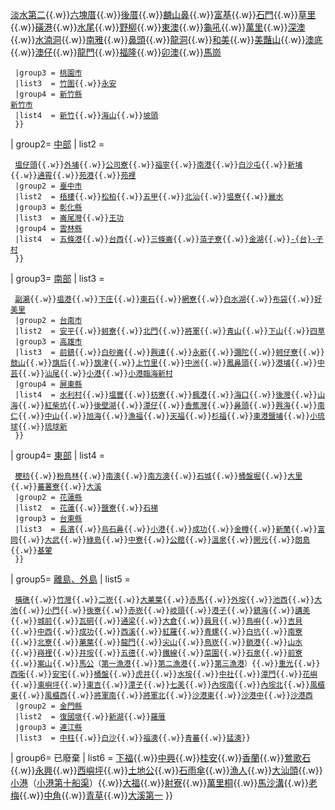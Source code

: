 {{Navbox 
| name   = 台灣漁港
| title  = [[台灣漁港列表|台灣漁港]]
| style  = width:100%;text-align:left;
| state  = collapsed
| bodyclass = hlist
| group-style = width:17%;
| group1= [[台灣漁港列表#北部|北部]]
| list1 = 
  {{Navbox subgroup
  |group1 = [[基隆市]]
  |list1  =
* [[正濱漁港|正濱]]
* [[八斗子漁港|八斗子]]
** 含[[碧砂漁港|碧砂]]
* [[大武崙漁港|大武崙]]
* [[外木山漁港|外木山]]
* [[長潭里漁港|長潭里]]
* [[望海巷漁港|望海巷]]
  |group2 = [[新北市]]
  |list2  = [[下罟子漁港|下罟子]]{{.w}}[[淡水第一漁港|淡水第一]]{{.w}}[[淡水第二漁港|淡水第二]]{{.w}}[[六塊厝漁港|六塊厝]]{{.w}}[[後厝漁港|後厝]]{{.w}}[[麟山鼻漁港|麟山鼻]]{{.w}}[[富基漁港|富基]]{{.w}}[[石門漁港|石門]]{{.w}}[[草里漁港|草里]]{{.w}}[[磺港漁港|磺港]]{{.w}}[[水尾漁港|水尾]]{{.w}}[[野柳漁港|野柳]]{{.w}}[[東澳漁港|東澳]]{{.w}}[[龜吼漁港|龜吼]]{{.w}}[[萬里漁港|萬里]]{{.w}}[[深澳漁港|深澳]]{{.w}}[[水湳洞漁港|水湳洞]]{{.w}}[[南雅漁港|南雅]]{{.w}}[[鼻頭漁港 (新北市)|鼻頭]]{{.w}}[[龍洞漁港|龍洞]]{{.w}}[[和美漁港|和美]]{{.w}}[[美豔山漁港|美豔山]]{{.w}}[[澳底漁港|澳底]]{{.w}}[[澳仔漁港|澳仔]]{{.w}}[[龍門漁港 (新北市)|龍門]]{{.w}}[[福隆漁港|福隆]]{{.w}}[[卯澳漁港|卯澳]]{{.w}}[[馬崗漁港|馬崗]]
  |group3 = [[桃園市]]
  |list3  = [[竹圍漁港|竹圍]]{{.w}}[[永安漁港|永安]]
  |group4 = [[新竹縣]]<br/>[[新竹市]]
  |list4  = [[新竹漁港|新竹]]{{.w}}[[海山漁港|海山]]{{.w}}[[坡頭漁港|坡頭]]
  }}
| group2= [[台灣漁港列表#中部|中部]]
| list2 = 
  {{Navbox subgroup
  |group1 = [[苗栗縣]]
  |list1  = [[龍鳳漁港|龍鳳]]{{.w}}[[塭仔頭漁港|塭仔頭]]{{.w}}[[外埔漁港|外埔]]{{.w}}[[公司寮漁港|公司寮]]{{.w}}[[福寧漁港|福寧]]{{.w}}[[南港漁港|南港]]{{.w}}[[白沙屯漁港|白沙屯]]{{.w}}[[新埔漁港|新埔]]{{.w}}[[通霄漁港|通霄]]{{.w}}[[苑港漁港|苑港]]{{.w}}[[苑裡漁港|苑裡]]
  |group2 = [[臺中市]]
  |list2  = [[梧棲漁港|梧棲]]{{.w}}[[松柏漁港|松柏]]{{.w}}[[五甲漁港|五甲]]{{.w}}[[北汕漁港|北汕]]{{.w}}[[塭寮漁港|塭寮]]{{.w}}[[麗水漁港|麗水]]
  |group3 = [[彰化縣]] 
  |list3  = [[崙尾灣漁港|崙尾灣]]{{.w}}[[王功漁港|王功]]
  |group4 = [[雲林縣]]
  |list4  = [[五條港漁港|五條港]]{{.w}}[[台西漁港|台西]]{{.w}}[[三條崙漁港|三條崙]]{{.w}}[[萡子寮漁港|萡子寮]]{{.w}}[[金湖漁港|金湖]]{{.w}}[[台子村漁港|-{台}-子村]]
  }}
| group3= [[台灣漁港列表#南部|南部]]
| list3 = 
  {{Navbox subgroup
  |group1 = [[嘉義縣]]
  |list1  = [[鰲鼓漁港|鰲鼓]]{{.w}}[[副瀨漁港|副瀨]]{{.w}}[[塭港漁港|塭港]]{{.w}}[[下庄漁港|下庄]]{{.w}}[[東石漁港|東石]]{{.w}}[[網寮漁港|網寮]]{{.w}}[[白水湖漁港|白水湖]]{{.w}}[[布袋漁港|布袋]]{{.w}}[[好美里漁港|好美里]]
  |group2 = [[台南市]]
  |list2  = [[安平港|安平]]{{.w}}[[蚵寮漁港|蚵寮]]{{.w}}[[北門漁港|北門]]{{.w}}[[將軍漁港|將軍]]{{.w}}[[青山漁港|青山]]{{.w}}[[下山漁港|下山]]{{.w}}[[四草漁港|四草]]
  |group3 = [[高雄市]]
  |list3  = [[前鎮漁港|前鎮]]{{.w}}[[白砂崙漁港|白砂崙]]{{.w}}[[興達港|興達]]{{.w}}[[永新漁港|永新]]{{.w}}[[彌陀漁港|彌陀]]{{.w}}[[蚵仔寮漁港|蚵仔寮]]{{.w}}[[鼓山漁港|鼓山]]{{.w}}[[旗后漁港|旗后]]{{.w}}[[旗津漁港|旗津]]{{.w}}[[上竹里漁港|上竹里]]{{.w}}[[中洲漁港|中洲]]{{.w}}[[鳳鼻頭漁港|鳳鼻頭]]{{.w}}[[港埔漁港|港埔]]{{.w}}[[中芸漁港|中芸]]{{.w}}[[汕尾漁港|汕尾]]{{.w}}[[小港漁港 (高雄)|小港]]{{.w}}[[小港臨海新村漁港|小港臨海新村]]
  |group4 = [[屏東縣]]
  |list4  = [[水利村漁港|水利村]]{{.w}}[[塭豐漁港|塭豐]]{{.w}}[[枋寮漁港|枋寮]]{{.w}}[[楓港漁港|楓港]]{{.w}}[[海口漁港|海口]]{{.w}}[[後灣漁港|後灣]]{{.w}}[[山海漁港|山海]]{{.w}}[[紅柴坑漁港|紅柴坑]]{{.w}}[[後壁湖漁港|後壁湖]]{{.w}}[[潭仔漁港|潭仔]]{{.w}}[[香蕉灣漁港|香蕉灣]]{{.w}}[[鼻頭漁港 (屏東縣)|鼻頭]]{{.w}}[[興海漁港|興海]]{{.w}}[[南仁漁港|南仁]]{{.w}}[[中山漁港|中山]]{{.w}}[[旭海漁港|旭海]]{{.w}}[[漁福漁港|漁福]]{{.w}}[[天福漁港|天福]]{{.w}}[[杉福漁港|杉福]]{{.w}}[[東港鹽埔漁港|東港鹽埔]]{{.w}}[[小琉球漁港|小琉球]]{{.w}}[[琉球新漁港|琉球新]]
  }}

| group4= [[台灣漁港列表#東部|東部]]
| list4 = 
  {{Navbox subgroup
  |group1 = [[宜蘭縣]]
  |list1  = [[烏石漁港|烏石]]{{.w}}[[梗枋漁港|梗枋]]{{.w}}[[粉鳥林漁港|粉鳥林]]{{.w}}[[南澳漁港|南澳]]{{.w}}[[南方澳]]{{.w}}[[石城漁港|石城]]{{.w}}[[桶盤堀漁港|桶盤堀]]{{.w}}[[大里漁港|大里]]{{.w}}[[蕃薯寮漁港|蕃薯寮]]{{.w}}[[大溪漁港|大溪]]
  |group2 = [[花蓮縣]]
  |list2  = [[花蓮漁港|花蓮]]{{.w}}[[鹽寮漁港|鹽寮]]{{.w}}[[石梯漁港|石梯]]
  |group3 = [[台東縣]]
  |list3  = [[長濱漁港|長濱]]{{.w}}[[烏石鼻漁港|烏石鼻]]{{.w}}[[小港漁港 (台東)|小港]]{{.w}}[[成功漁港|成功]]{{.w}}[[金樽漁港|金樽]]{{.w}}[[新蘭漁港|新蘭]]{{.w}}[[富岡漁港|富岡]]{{.w}}[[大武漁港|大武]]{{.w}}[[綠島漁港|綠島]]{{.w}}[[中寮漁港|中寮]]{{.w}}[[公館漁港|公館]]{{.w}}[[溫泉漁港|溫泉]]{{.w}}[[開元漁港|開元]]{{.w}}[[朗島漁港|朗島]]{{.w}}[[基翬漁港|基翬]]
  }}

| group5= [[台灣漁港列表#離島、外島|離島、外島]]
| list5 = 
  {{Navbox subgroup
  |group1 = [[澎湖縣漁港列表|澎湖縣]]
  |list1  = [[合界漁港|合界]]{{.w}}[[橫礁漁港|橫礁]]{{.w}}[[竹灣漁港|竹灣]]{{.w}}[[二崁漁港|二崁]]{{.w}}[[大菓葉漁港|大菓葉]]{{.w}}[[赤馬漁港|赤馬]]{{.w}}[[外垵漁港|外垵]]{{.w}}[[池西漁港|池西]]{{.w}}[[大池漁港|大池]]{{.w}}[[小門漁港|小門]]{{.w}}[[後寮漁港|後寮]]{{.w}}[[赤崁漁港|赤崁]]{{.w}}[[岐頭漁港|岐頭]]{{.w}}[[港子漁港|港子]]{{.w}}[[鎮海漁港|鎮海]]{{.w}}[[講美漁港|講美]]{{.w}}[[城前漁港|城前]]{{.w}}[[瓦硐漁港|瓦硐]]{{.w}}[[通梁漁港|通梁]]{{.w}}[[大倉漁港|大倉]]{{.w}}[[員貝漁港|員貝]]{{.w}}[[鳥嶼漁港|鳥嶼]]{{.w}}[[吉貝漁港|吉貝]]{{.w}}[[中西漁港|中西]]{{.w}}[[成功漁港 (澎湖縣)|成功]]{{.w}}[[西溪漁港|西溪]]{{.w}}[[紅羅漁港|紅羅]]{{.w}}[[青螺漁港|青螺]]{{.w}}[[白坑漁港|白坑]]{{.w}}[[南寮漁港 (澎湖)|南寮]]{{.w}}[[北寮漁港|北寮]]{{.w}}[[菓葉漁港|菓葉]]{{.w}}[[龍門漁港 (澎湖縣)|龍門]]{{.w}}[[尖山漁港|尖山]]{{.w}}[[鳥崁漁港|鳥崁]]{{.w}}[[鎖港漁港|鎖港]]{{.w}}[[山水漁港|山水]]{{.w}}[[嵵裡漁港|嵵裡]]{{.w}}[[井垵漁港|井垵]]{{.w}}[[五德漁港|五德]]{{.w}}[[鐵線漁港|鐵線]]{{.w}}[[菜園漁港|菜園]]{{.w}}[[石泉漁港|石泉]]{{.w}}[[前寮漁港|前寮]]{{.w}}[[案山漁港|案山]]{{.w}}[[馬公漁港|馬公]]（[[馬公第一漁港|第一漁港]]{{.w}}[[馬公第二漁港|第二漁港]]{{.w}}[[馬公第三漁港|第三漁港]]）{{.w}}[[重光漁港|重光]]{{.w}}[[西衛漁港|西衛]]{{.w}}[[安宅漁港|安宅]]{{.w}}[[桶盤漁港|桶盤]]{{.w}}[[虎井漁港|虎井]]{{.w}}[[水垵漁港|水垵]]{{.w}}[[中社漁港|中社]]{{.w}}[[潭門漁港|潭門]]{{.w}}[[花嶼漁港|花嶼]]{{.w}}[[東嶼坪漁港|東嶼坪]]{{.w}}[[東吉漁港|東吉]]{{.w}}[[潭子漁港|潭子]]{{.w}}[[七美漁港|七美]]{{.w}}[[內垵南漁港|內垵南]]{{.w}}[[內垵北漁港|內垵北]]{{.w}}[[風櫃東漁港|風櫃東]]{{.w}}[[風櫃西漁港|風櫃西]]{{.w}}[[將軍南漁港|將軍南]]{{.w}}[[將軍北漁港|將軍北]]{{.w}}[[沙港東漁港|沙港東]]{{.w}}[[沙港中漁港|沙港中]]{{.w}}[[沙港西漁港|沙港西]]
  |group2 = [[金門縣]]
  |list2  = [[復國墩漁港|復國墩]]{{.w}}[[新湖漁港|新湖]]{{.w}}[[羅厝漁港|羅厝]]
  |group3 = [[連江縣 (中華民國)|連江縣]]
  |list3  = [[中柱漁港|中柱]]{{.w}}[[白沙漁港|白沙]]{{.w}}[[福澳漁港|福澳]]{{.w}}[[青蕃漁港|青蕃]]{{.w}}[[猛澳漁港|猛澳]]}}
| group6= 已廢棄
| list6 =  [[下福漁港|下福]]{{.w}}[[中興漁港|中興]]{{.w}}[[桂安漁港|桂安]]{{.w}}[[香蘭漁港|香蘭]]{{.w}}[[鶯歌石漁港|鶯歌石]]{{.w}}[[永興漁港|永興]]{{.w}}[[西嶼坪漁港|西嶼坪]]{{.w}}[[土地公漁港|土地公]]{{.w}}[[石雨傘#石雨傘漁港|石雨傘]]{{.w}}[[漁人漁港|漁人]]{{.w}}[[大汕頭漁港|大汕頭]]{{.w}}[[小港漁港 (高雄)|小港]]（[[小港第十船渠漁港|小港第十船渠]]）{{.w}}[[大福漁港|大福]]{{.w}}[[射寮漁港|射寮]]{{.w}}[[萬里桐漁港|萬里桐]]{{.w}}[[馬沙溝漁港|馬沙溝]]{{.w}}[[老梅漁港|老梅]]{{.w}}[[中角漁港|中角]]{{.w}}[[青草漁港|青草]]{{.w}}[[大溪第一漁港|大溪第一]]
}}<noinclude>

{{Documentation}}
</noinclude>